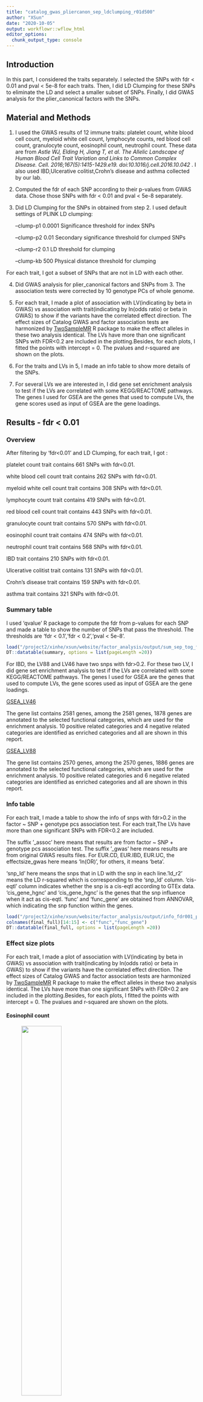 ```yaml
---
title: "catalog_gwas_pliercanon_sep_ldclumping_r01d500"
author: "XSun"
date: "2020-10-05"
output: workflowr::wflow_html
editor_options:
  chunk_output_type: console
---
```



## Introduction

In this part, I considered the traits separately. I selected the SNPs with fdr < 0.01 and pval < 5e-8 for each traits. Then, I did LD Clumping for these SNPs to eliminate the LD and select a smaller subset of SNPs. Finally, I did GWAS analysis for the plier_canonical factors with the SNPs.

## Material and Methods

1. I used the GWAS results of 12 immune traits: platelet count, white blood cell count, myeloid white cell count, lymphocyte counts, red blood cell count, granulocyte count, eosinophil count, neutrophil count. These data are from *Astle WJ, Elding H, Jiang T, et al. The Allelic Landscape of Human Blood Cell Trait Variation and Links to Common Complex Disease. Cell. 2016;167(5):1415-1429.e19. doi:10.1016/j.cell.2016.10.042* . I also used IBD,Ulcerative colitist,Crohn's disease and asthma collected by our lab.

2. Computed the fdr of each SNP according to their p-values from GWAS data. Chose those SNPs with fdr < 0.01 and pval < 5e-8 separately. 

3. Did LD Clumping for the SNPs in obtained from step 2. I used default settings of PLINK LD clumping: 
      
     --clump-p1 0.0001            Significance threshold for index SNPs
     
     --clump-p2 0.01              Secondary significance threshold for clumped SNPs
 
     --clump-r2 0.1               LD threshold for clumping

     --clump-kb 500               Physical distance threshold for clumping

For each trait, I got a subset of SNPs that are not in LD with each other.

4. Did GWAS analysis for plier_canonical factors and SNPs from 3. The association tests were corrected by 10 genotype PCs of whole genome.

5. For each trait, I made a plot of association with LV(indicating by beta in GWAS) vs association with trait(indicating by ln(odds ratio) or beta in GWAS) to show if the variants have the correlated effect direction. The effect sizes of Catalog GWAS and factor association tests are harmonized by [TwoSampleMR](https://mrcieu.github.io/TwoSampleMR/articles/introduction.html) R package to make the effect alleles in these two analysis identical. The LVs have more than one significant SNPs with FDR<0.2 are included in the plotting.Besides, for each plots, I fitted the points with intercept = 0. The pvalues and r-squared are shown on the plots.

6. For the traits and LVs in 5, I made an info table to show more details of the SNPs. 

7. For several LVs we are interested in, I did gene set enrichment analysis to test if the LVs are correlated with some KEGG/REACTOME pathways. The genes I used for GSEA are the genes that used to compute LVs, the gene scores used as input of GSEA are the gene loadings. 

## Results - fdr < 0.01

### Overview

After filtering by 'fdr<0.01' and LD Clumping, for each trait, I got :

platelet count trait contains  661  SNPs with fdr<0.01. 

white blood cell count trait contains 262 SNPs with fdr<0.01. 

myeloid white cell count trait contains 308 SNPs with fdr<0.01. 

lymphocyte count trait contains 419 SNPs with fdr<0.01. 

red blood cell count trait contains 443 SNPs with fdr<0.01. 

granulocyte count trait contains 570 SNPs with fdr<0.01. 

eosinophil count trait contains  474 SNPs with fdr<0.01. 

neutrophil count trait contains 568 SNPs with fdr<0.01. 

IBD trait contains 210 SNPs with fdr<0.01. 

Ulcerative colitist trait contains 131 SNPs with fdr<0.01. 

Crohn's disease trait contains 159 SNPs with fdr<0.01. 

asthma trait contains 321 SNPs with fdr<0.01. 

### Summary table

I used 'qvalue' R package to compute the fdr from p-values for each SNP and made a table to show the number of SNPs that pass the threshold. The thresholds are 'fdr < 0.1','fdr < 0.2','pval < 5e-8'.

```r
load("/project2/xinhe/xsun/website/factor_analysis/output/sum_sep_tog_fdr_pliercanon_wgpc_ldcl_r01.rdata")
DT::datatable(summary, options = list(pageLength =20))
```

For IBD, the LV88 and LV46 have two snps with fdr>0.2. For these two LV, I did gene set enrichment analysis to test if the LVs are correlated with some KEGG/REACTOME pathways. The genes I used for GSEA are the genes that used to compute LVs, the gene scores used as input of GSEA are the gene loadings.

[GSEA_LV46](http://www.webgestalt.org/results/1602473050/#)

The gene list contains 2581 genes, among the 2581 genes, 1878 genes are annotated to the selected functional categories, which are used for the enrichment analysis. 10 positive related categories and 4 negative related categories are identified as enriched categories and all are shown in this report.

[GSEA_LV88](http://www.webgestalt.org/results/1602472671/#)

The gene list contains 2570 genes, among the 2570 genes, 1886 genes are annotated to the selected functional categories, which are used for the enrichment analysis. 10 positive related categories and 6 negative related categories are identified as enriched categories and all are shown in this report.


### Info table

For each trait, I made a table to show the info of snps with fdr>0.2 in the factor ~ SNP + genotype pcs association test. For each trait,The LVs have more than one significant SNPs with FDR<0.2 are included. 

The suffix '_assoc' here means that results are from factor ~ SNP + genotype pcs association test. The suffix '_gwas' here means results are from original GWAS results files. For EUR.CD, EUR.IBD, EUR.UC, the effectsize_gwas here means 'ln(OR)', for others, it means 'beta'. 

'snp_ld' here means the snps that in LD with the snp in each line.'ld_r2' means the LD r-squared which is corresponding to the 'snp_ld' column. 'cis-eqtl' column indicates whether the snp is a cis-eqtl according to GTEx data. 'cis_gene_hgnc' and 'cis_gene_hgnc' is the genes that the snp influence when it act as cis-eqtl. 'func' and 'func_gene' are obtained from ANNOVAR, which indicating the snp function within the genes.

```r
load("/project2/xinhe/xsun/website/factor_analysis/output/info_fdr001_pliercanon_ld_r01.rdata")
colnames(final_full)[14:15] <- c("func","func_gene")
DT::datatable(final_full, options = list(pageLength =20))
```


### Effect size plots

For each trait, I made a plot of association with LV(indicating by beta in GWAS) vs association with trait(indicating by ln(odds ratio) or beta in GWAS) to show if the variants have the correlated effect direction. The effect sizes of Catalog GWAS and factor association tests are harmonized by [TwoSampleMR](https://mrcieu.github.io/TwoSampleMR/articles/introduction.html) R package to make the effect alleles in these two analysis identical. The LVs have more than one significant SNPs with FDR<0.2 are included in the plotting.Besides, for each plots, I fitted the points with intercept = 0. The pvalues and r-squared are shown on the plots.

#### Eosinophil count 

<figure class="half">
    <img src="https://github.com/xsun1229/factor_analysis/raw/master/output/effectsize_lv125_eo_fdr001_r01.jpeg" width="50%">
</figure>

#### Crohn's disease

<figure class="half">
    <img src="https://github.com/xsun1229/factor_analysis/raw/master/output/effectsize_lv88_EUR.CD_fdr001_r01.jpeg" width="50%">
    <img src="https://github.com/xsun1229/factor_analysis/raw/master/output/effectsize_lv18_EUR.CD_fdr001_r01.jpeg" width="50%">
</figure>

#### IBD

<figure class="half">
    <img src="https://github.com/xsun1229/factor_analysis/raw/master/output/effectsize_lv88_EUR.IBD_fdr001_r01.jpeg" width="50%">
    <img src="https://github.com/xsun1229/factor_analysis/raw/master/output/effectsize_lv46_EUR.IBD_fdr001_r01.jpeg" width="50%">
</figure>

#### Ulcerative colitist

<figure class="half">
    <img src="https://github.com/xsun1229/factor_analysis/raw/master/output/effectsize_lv23_EUR.UC_fdr001_r01.jpeg" width="50%">
</figure>


#### granulocyte count

None of the LVs have >1 SNPs at FDR<0.2.


#### lymphocyte count

<figure class="half">
    <img src="https://github.com/xsun1229/factor_analysis/raw/master/output/effectsize_lv23_lymph_fdr001_r01.jpeg" width="50%">
    <img src="https://github.com/xsun1229/factor_analysis/raw/master/output/effectsize_lv37_lymph_fdr001_r01.jpeg" width="50%">
    <img src="https://github.com/xsun1229/factor_analysis/raw/master/output/effectsize_lv65_lymph_fdr001_r01.jpeg" width="50%">
    <img src="https://github.com/xsun1229/factor_analysis/raw/master/output/effectsize_lv78_lymph_fdr001_r01.jpeg" width="50%">
    <img src="https://github.com/xsun1229/factor_analysis/raw/master/output/effectsize_lv119_lymph_fdr001_r01.jpeg" width="50%">
    <img src="https://github.com/xsun1229/factor_analysis/raw/master/output/effectsize_lv123_lymph_fdr001_r01.jpeg" width="50%">
</figure>

#### myeloid white cell count

<figure class="half">
    <img src="https://github.com/xsun1229/factor_analysis/raw/master/output/effectsize_lv20_myeloid_wbc_fdr001_r01.jpeg" width="50%">
    <img src="https://github.com/xsun1229/factor_analysis/raw/master/output/effectsize_lv94_myeloid_wbc_fdr001_r01.jpeg" width="50%">
</figure>

#### neutrophil count

None of the LVs have >1 SNPs at FDR<0.2.

#### plt

None of the LVs have >1 SNPs at FDR<0.2.

#### rbc

<figure class="half">
    <img src="https://github.com/xsun1229/factor_analysis/raw/master/output/effectsize_lv1_rbc_fdr001_r01.jpeg" width="50%">
    <img src="https://github.com/xsun1229/factor_analysis/raw/master/output/effectsize_lv3_rbc_fdr001_r01.jpeg" width="50%">
    <img src="https://github.com/xsun1229/factor_analysis/raw/master/output/effectsize_lv20_rbc_fdr001_r01.jpeg" width="50%">
    <img src="https://github.com/xsun1229/factor_analysis/raw/master/output/effectsize_lv43_rbc_fdr001_r01.jpeg" width="50%">
    <img src="https://github.com/xsun1229/factor_analysis/raw/master/output/effectsize_lv59_rbc_fdr001_r01.jpeg" width="50%">
    <img src="https://github.com/xsun1229/factor_analysis/raw/master/output/effectsize_lv82_rbc_fdr001_r01.jpeg" width="50%">
    <img src="https://github.com/xsun1229/factor_analysis/raw/master/output/effectsize_lv118_rbc_fdr001_r01.jpeg" width="50%">
</figure>

#### asthma

<figure class="half">
    <img src="https://github.com/xsun1229/factor_analysis/raw/master/output/effectsize_lv36_ukb.allasthma_fdr001_r01.jpeg" width="50%">
    <img src="https://github.com/xsun1229/factor_analysis/raw/master/output/effectsize_lv101_ukb.allasthma_fdr001_r01.jpeg" width="50%">
</figure>

#### wbc

<figure class="half">
    <img src="https://github.com/xsun1229/factor_analysis/raw/master/output/effectsize_lv119_wbc_fdr001_r01.jpeg" width="50%">
</figure>


### QQ plots of the top factor-trait associations. 

For Crohn's disease, IBD and Ulcerative colitist, I made QQ plots of the top factor-trait associations. 


#### Crohn's disease -- LV88 has 4 SNPs with fdr<0.2

<figure class="half">
    <img src="https://github.com/xsun1229/factor_analysis/raw/master/output/qq_unif_lv88_CD_fdr_pliercanon_r01.jpeg" width="50%">
</figure>

#### IBD -- LV88 has 2 SNPs with fdr<0.2

<figure class="half">
    <img src="https://github.com/xsun1229/factor_analysis/raw/master/output/qq_unif_lv88_IBD_fdr_pliercanon_r01.jpeg" width="50%">
</figure>

#### IBD -- LV46 has 2 SNPs with fdr<0.2

<figure class="half">
    <img src="https://github.com/xsun1229/factor_analysis/raw/master/output/qq_unif_lv46_IBD_fdr_pliercanon_r01.jpeg" width="50%">
</figure>

#### Ulcerative colitist -- LV23 has 2 SNPs with fdr<0.2

<figure class="half">
    <img src="https://github.com/xsun1229/factor_analysis/raw/master/output/qq_unif_lv23_UC_fdr_pliercanon_r01.jpeg" width="50%">
</figure>


## Results - pval < 5e-8

### Overview

After filtering by 'fdr<0.01' and LD Clumping, for each trait, I got :

platelet count trait contains 712  SNPs with pval<5e-8. 

white blood cell count trait contains 392 SNPs with pval<5e-8. 

myeloid white cell count trait contains 337 SNPs with pval<5e-8. 

lymphocyte count trait contains 456 SNPs with pval<5e-8. 

red blood cell count trait contains 487 SNPs with pval<5e-8. 

granulocyte count trait contains 326 SNPs with pval<5e-8. 

eosinophil count trait contains 512 SNPs with pval<5e-8. 

neutrophil count trait contains 333 SNPs with pval<5e-8. 

IBD trait contains 120 SNPs with pval<5e-8. 

Ulcerative colitist trait contains 75 SNPs with pval<5e-8. 

Crohn's disease trait contains 100 SNPs with pval<5e-8. 

asthma trait contains 191 SNPs with pval<5e-8. 

### Summary table

I used 'qvalue' R package to compute the fdr from p-values for each SNP and made a table to show the number of SNPs that pass the threshold. The thresholds are 'fdr < 0.1','fdr < 0.2','pval < 5e-8'.

```r
load("/project2/xinhe/xsun/website/factor_analysis/output/sum_sep_tog_pval_pliercanon_wgpc_ldcl_r01.rdata")
DT::datatable(summary, options = list(pageLength =20))
```

For IBD, the LV88 have two snps with fdr>0.2,the LV98 have one snps with fdr>0.2 . For these two LV, I did gene set enrichment analysis to test if the LVs are correlated with some KEGG/REACTOME pathways. The genes I used for GSEA are the genes that used to compute LVs, the gene scores used as input of GSEA are the gene loadings.

[GSEA_LV88](http://www.webgestalt.org/results/1602472671/#)

The gene list contains 2570 genes, among the 2570 genes, 1886 genes are annotated to the selected functional categories, which are used for the enrichment analysis. 10 positive related categories and 6 negative related categories are identified as enriched categories and all are shown in this report.

[GSEA_LV98](http://www.webgestalt.org/results/1602473032/#)

The gene list contains 2565 genes, among the 2565 genes, 1892 genes are annotated to the selected functional categories, which are used for the enrichment analysis. 10 positive related categories and 5 negative related categories are identified as enriched categories and all are shown in this report.


### Info table

For each trait, I made a table to show the info of snps with fdr>0.2 in the factor ~ SNP + genotype pcs association test. For each trait,The LVs have more than one significant SNPs with FDR<0.2 are included. 

The suffix '_assoc' here means that results are from factor ~ SNP + genotype pcs association test. The suffix '_gwas' here means results are from original GWAS results files. For EUR.CD, EUR.IBD, EUR.UC, the effectsize_gwas here means 'ln(OR)', for others, it means 'beta'. 

'snp_ld' here means the snps that in LD with the snp in each line.'ld_r2' means the LD r-squared which is corresponding to the 'snp_ld' column. 'cis-eqtl' column indicates whether the snp is a cis-eqtl according to GTEx data. 'cis_gene_hgnc' and 'cis_gene_hgnc' is the genes that the snp influence when it act as cis-eqtl. 'func' and 'func_gene' are obtained from ANNOVAR, which indicating the snp function within the genes.

```r
load("/project2/xinhe/xsun/website/factor_analysis/output/info_pval5e8_pliercanon_ld_r01.rdata")
DT::datatable(final_full, options = list(pageLength =20))
```

### Effect size plots

For each trait, I made a plot of association with LV(indicating by beta in GWAS) vs association with trait(indicating by ln(odds ratio) or beta in GWAS) to show if the variants have the correlated effect direction. The effect sizes of Catalog GWAS and factor association tests are harmonized by [TwoSampleMR](https://mrcieu.github.io/TwoSampleMR/articles/introduction.html) R package to make the effect alleles in these two analysis identical. The LVs have more than one significant SNPs with FDR<0.2 are included in the plotting.Besides, for each plots, I fitted the points with intercept = 0. The pvalues and r-squared are shown on the plots.

#### Eosinophil count 

<figure class="half">
    <img src="https://github.com/xsun1229/factor_analysis/raw/master/output/effectsize_lv63_eo_pval5e8_r01.jpeg" width="50%">
    <img src="https://github.com/xsun1229/factor_analysis/raw/master/output/effectsize_lv125_eo_pval5e8_r01.jpeg" width="50%">
</figure>

#### Crohn's disease

<figure class="half">
    <img src="https://github.com/xsun1229/factor_analysis/raw/master/output/effectsize_lv88_EUR.CD_pval5e8_r01.jpeg" width="50%">
    <img src="https://github.com/xsun1229/factor_analysis/raw/master/output/effectsize_lv18_EUR.CD_pval5e8_r01.jpeg" width="50%">
</figure>

#### IBD

<figure class="half">
    <img src="https://github.com/xsun1229/factor_analysis/raw/master/output/effectsize_lv88_EUR.IBD_pval5e8_r01.jpeg" width="50%">
    <img src="https://github.com/xsun1229/factor_analysis/raw/master/output/effectsize_lv98_EUR.IBD_pval5e8_r01.jpeg" width="50%">
</figure>

#### Ulcerative colitist

<figure class="half">
    <img src="https://github.com/xsun1229/factor_analysis/raw/master/output/effectsize_lv23_EUR.UC_pval5e8_r01.jpeg" width="50%">
    <img src="https://github.com/xsun1229/factor_analysis/raw/master/output/effectsize_lv24_EUR.UC_pval5e8_r01.jpeg" width="50%">
</figure>


#### granulocyte count

<figure class="half">
    <img src="https://github.com/xsun1229/factor_analysis/raw/master/output/effectsize_lv120_gran_pval5e8_r01.jpeg" width="50%">
</figure>


#### lymphocyte count

<figure class="half">
    <img src="https://github.com/xsun1229/factor_analysis/raw/master/output/effectsize_lv23_lymph_pval5e8_r01.jpeg" width="50%">
    <img src="https://github.com/xsun1229/factor_analysis/raw/master/output/effectsize_lv37_lymph_pval5e8_r01.jpeg" width="50%">
    <img src="https://github.com/xsun1229/factor_analysis/raw/master/output/effectsize_lv65_lymph_pval5e8_r01.jpeg" width="50%">
    <img src="https://github.com/xsun1229/factor_analysis/raw/master/output/effectsize_lv78_lymph_pval5e8_r01.jpeg" width="50%">
    <img src="https://github.com/xsun1229/factor_analysis/raw/master/output/effectsize_lv119_lymph_pval5e8_r01.jpeg" width="50%">
    <img src="https://github.com/xsun1229/factor_analysis/raw/master/output/effectsize_lv123_lymph_pval5e8_r01.jpeg" width="50%">
</figure>

#### myeloid white cell count

<figure class="half">
    <img src="https://github.com/xsun1229/factor_analysis/raw/master/output/effectsize_lv94_myeloid_wbc_pval5e8_r01.jpeg" width="50%">
    <img src="https://github.com/xsun1229/factor_analysis/raw/master/output/effectsize_lv119_myeloid_wbc_pval5e8_r01.jpeg" width="50%">
</figure>

#### neutrophil count

None of the LVs have >1 SNPs at FDR<0.2.

#### plt

None of the LVs have >1 SNPs at FDR<0.2.

#### rbc

<figure class="half">
    <img src="https://github.com/xsun1229/factor_analysis/raw/master/output/effectsize_lv3_rbc_pval5e8_r01.jpeg" width="50%">
    <img src="https://github.com/xsun1229/factor_analysis/raw/master/output/effectsize_lv20_rbc_pval5e8_r01.jpeg" width="50%">
    <img src="https://github.com/xsun1229/factor_analysis/raw/master/output/effectsize_lv70_rbc_pval5e8_r01.jpeg" width="50%">
    <img src="https://github.com/xsun1229/factor_analysis/raw/master/output/effectsize_lv59_rbc_pval5e8_r01.jpeg" width="50%">
    <img src="https://github.com/xsun1229/factor_analysis/raw/master/output/effectsize_lv82_rbc_pval5e8_r01.jpeg" width="50%">
    <img src="https://github.com/xsun1229/factor_analysis/raw/master/output/effectsize_lv118_rbc_pval5e8_r01.jpeg" width="50%">
</figure>

#### asthma

<figure class="half">
    <img src="https://github.com/xsun1229/factor_analysis/raw/master/output/effectsize_lv36_ukb.allasthma_pval5e8_r01.jpeg" width="50%">
    <img src="https://github.com/xsun1229/factor_analysis/raw/master/output/effectsize_lv40_ukb.allasthma_pval5e8_r01.jpeg" width="50%">
    <img src="https://github.com/xsun1229/factor_analysis/raw/master/output/effectsize_lv68_ukb.allasthma_pval5e8_r01.jpeg" width="50%">
</figure>

#### wbc

<figure class="half">
    <img src="https://github.com/xsun1229/factor_analysis/raw/master/output/effectsize_lv98_wbc_pval5e8_r01.jpeg" width="50%">
    <img src="https://github.com/xsun1229/factor_analysis/raw/master/output/effectsize_lv119_wbc_pval5e8_r01.jpeg" width="50%">
</figure>


### QQ plots of the top factor-trait associations. 

For Crohn's disease, IBD and Ulcerative colitist, I made QQ plots of the top factor-trait associations. 


#### Crohn's disease -- LV88 has 4 SNPs with fdr<0.2

<figure class="half">
    <img src="https://github.com/xsun1229/factor_analysis/raw/master/output/qq_unif_lv88_CD_pval_r01.jpeg" width="50%">
</figure>

#### IBD -- LV88 has 2 SNPs with fdr<0.2

<figure class="half">
    <img src="https://github.com/xsun1229/factor_analysis/raw/master/output/qq_unif_lv88_IBD_pval_r01.jpeg" width="50%">
</figure>

#### IBD -- LV98 has 2 SNPs with fdr<0.2

<figure class="half">
    <img src="https://github.com/xsun1229/factor_analysis/raw/master/output/qq_unif_lv98_IBD_pval_r01.jpeg" width="50%">
</figure>

#### Ulcerative colitist -- LV23 has 2 SNPs with fdr<0.2

<figure class="half">
    <img src="https://github.com/xsun1229/factor_analysis/raw/master/output/qq_unif_lv23_UC_pval_r01.jpeg" width="50%">
</figure>


#### Ulcerative colitist -- LV24 has 2 SNPs with fdr<0.2

<figure class="half">
    <img src="https://github.com/xsun1229/factor_analysis/raw/master/output/qq_unif_lv24_UC_pval_r01.jpeg" width="50%">
</figure>
